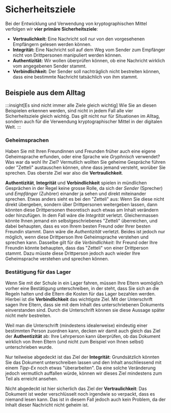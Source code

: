 # Sicherheitsziele
Bei der Entwicklung und Verwendung von kryptographischen Mittel verfolgen wir **vier primäre Sicherheitsziele**:

* **Vertraulichkeit:** Eine Nachricht soll nur von den vorgesehenen Empfängern gelesen werden können.
* **Integrität:** Eine Nachricht soll auf dem Weg vom Sender zum Empfänger nicht von Drittpersonen manipuliert werden können.
* **Authentizität:** Wir wollen überprüfen können, ob eine Nachricht wirklich vom angegebenen Sender stammt.
* **Verbindlichkeit:** Der Sender soll nachträglich nicht bestreiten können, dass eine bestimmte Nachricht tatsächlich von ihm stammt.

## Beispiele aus dem Alltag
:::insight[Es sind nicht immer alle Ziele gleich wichtig]
Wie Sie an diesen Beispielen erkennen werden, sind nicht in jedem Fall alle vier Sicherheitsziele gleich wichtig. Das gilt nicht nur für Situationen im Alltag, sondern auch für die Verwendung kryptographischer Mittel in der digitalen Welt.
:::

### Geheimsprachen
Haben Sie mit Ihren Freundinnen und Freunden früher auch eine eigene Geheimsprache erfunden, oder eine Sprache wie _Gryphnisch_ verwendet? Was war da wohl Ihr Ziel? Vermutlich wollten Sie geheime Gespräche führen oder "Zetteli" austauschen können, ohne dass jemand versteht, worüber Sie sprechen. Das oberste Ziel war also die **Vertraulichkeit**.

**Authentizität**, **Integrität** und **Verbindlichkeit** spielen in mündlichen Gesprächen in der Regel keine grosse Rolle, da sich der _Sender_ (Sprecher) und _Empfänger_ (Zuhörer) einander ja sehen und direkt miteinander sprechen. Etwas anders sieht es bei den "Zetteli" aus:
Wenn Sie diese nicht direkt übergeben, sondern über Drittpersonen weitergeben lassen, dann könnten diese Drittpersonen theoretisch auch etwas am Inhalt verändern oder hinzufügen. In dem Fall wäre die _Integrität_ verletzt. Gleichermassen könnte Ihnen jemand ein selbstgeschriebenes "Zetteli" überreichen, und dabei behaupten, dass es von Ihrem besten Freund oder Ihrer besten Freundin stammt. Dann wäre die _Authentizität_ verletzt. Beides ist jedoch nur möglich, wenn diese Drittperson Ihre Geheimsprache verstehen und sprechen kann. Dasselbe gilt für die _Verbindlichkeit_: Ihr Freund oder Ihre Freundin könnte behaupten, dass das "Zetteli" von einer Drittperson stammt. Dazu müsste diese Drittperson jedoch auch wieder Ihre Geheimsprache verstehen und sprechen können.


### Bestätigung für das Lager
Wenn Sie mit der Schule in ein Lager fahren, müssen Ihre Eltern womöglich vorher eine Bestätigung unterschreiben, in der steht, dass Sie sich an die Regeln halten und die Eltern die Kosten für das Lager bezahlen werden. Hierbei ist die **Verbindlichkeit** das wichtigste Ziel. Mit der Unterschrift sagen Ihre Eltern, dass sie mit dem Inhalt des unterschriebenen Dokuments einverstanden sind. Durch die Unterschrift können sie diese Aussage später nicht mehr bestreiten.

Weil man die Unterschrift (mindestens idealerweise) eindeutig einer bestimmten Person zuordnen kann, decken wir damit auch gleich das Ziel der **Authentizität** ab: Ihre Lehrperson kann überprüfen, ob das Dokument wirklich von Ihren Eltern (und nicht zum Beispiel von Ihnen selbst) unterschrieben wurde.

Nur teilweise abgedeckt ist das Ziel der **Integrität**: Grundsätzlich könnten Sie das Dokument unterschreiben lassen und den Inhalt anschliessend mit einem _Tipp-Ex_ noch etwas "überarbeiten". Da eine solche Veränderung jedoch vermutlich auffallen würde, können wir dieses Ziel mindestens zum Teil als erreicht ansehen.

Nicht abgedeckt ist hier sicherlich das Ziel der **Vertraulichkeit**: Das Dokument ist weder verschlüsselt noch irgendwie so verpackt, dass es niemand lesen kann. Das ist in diesem Fall jedoch auch kein Problem, da der Inhalt dieser Nachricht nicht geheim ist.
